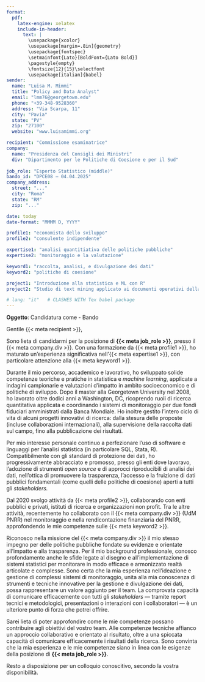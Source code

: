 ```yaml
---
format:
  pdf:
    latex-engine: xelatex
    include-in-header:
      text: |
        \usepackage{xcolor}
        \usepackage[margin=.8in]{geometry}
        \usepackage{fontspec}
        \setmainfont{Lato}[BoldFont={Lato Bold}]
        \pagestyle{empty}
        \fontsize{12}{15}\selectfont
        \usepackage[italian]{babel}
sender:
  name: "Luisa M. Mimmi"
  title: "Policy and Data Analyst"
  email: "lmm76@georgetown.edu"
  phone: "+39-348-9528360"
  address: "Via Scarpa, 11"
  city: "Pavia"
  state: "PV"
  zip: "27100"
  website: "www.luisamimmi.org"

recipient: "Commissione esaminatrice"
company:
  name: "Presidenza del Consigli dei Ministri"
  div: "Dipartimento per le Politiche di Coesione e per il Sud"
  
job_role: "Esperto Statistico (middle)"
bando_id: "DPCE08 – 04.04.2025"
company_address:
  street: "..."
  city: "Roma"
  state: "RM"
  zip: "..."

date: today
date-format: "MMMM D, YYYY"

profile1: "economista dello sviluppo"
profile2: "consulente indipendente"

expertise1: "analisi quantitiativa delle politiche pubbliche"
expertise2: "monitoraggio e la valutazione"

keyword1: "raccolta, analisi, e divulgazione dei dati"
keyword2: "politiche di coesione"

project1: "Introduzione alla statistica e ML con R"
project2: "Studio di text mining applicato ai documenti operativi della Banca Mondiale"

# lang: "it"   # CLASHES WITH Tex babel package
---
```

<!-- https://chatgpt.com/c/67bb0a1c-13f0-800f-aec8-fe6905991101 -->


<!-- ```{bash} -->
<!-- #| eval: false -->
<!-- #| echo: false -->

<!-- brew install --cask font-lato -->
<!-- fc-cache -f -v -->
<!-- fc-list | grep "Lato" -->
<!-- ``` -->
  
  
<!-- \begin{flushright} -->
<!-- \textbf{ {{< meta sender.name >}} } \\  % occhio a separare  { {{}} -->
<!-- {{< meta sender.email >}} \\ -->
<!-- {{< meta sender.phone >}} \\ -->
<!-- {{< meta sender.website >}} \\ -->
<!-- % {{< meta sender.address >}} \\   -->
<!-- % {{< meta sender.city >}}, {{< meta sender.state >}} {{< meta sender.zip >}}   -->
<!-- \end{flushright} -->

\vspace{2em}

<!-- {{< meta recipient >}} -->
\begin{flushleft}
\textbf{ {{< meta company.name >}} } \\
\textbf{ {{< meta company.div >}} } \\
%{{< meta company_address.street >}} \\ %
\hspace{.25em}{{< meta company_address.city >}}, {{< meta company_address.state >}} %{{< meta company_address.zip >}}%
\end{flushleft}

\vspace{2em}

\begin{flushright}
% {{< meta sender.city >}}, \today 
\today
\end{flushright}

\vspace{1em}

**Oggetto**: Candidatura come \textbf{ {{< meta job_role >}} } - Bando \textbf{ {{< meta bando_id >}} }

\vspace{1em}

Gentile {{< meta recipient >}},

<!-- Introduzione -->
Sono lieta di candidarmi per la posizione di **{{< meta job_role >}}**, presso il {{< meta company.div >}}. Con una formazione da {{< meta profile1 >}}, ho maturato un’esperienza significativa nell'{{< meta expertise1 >}}, con particolare attenzione alla {{< meta keyword1 >}}.  

 <!-- Chi sono SVILUPPO --> 
<!-- A partire dalla mia formazione post-laurea, ho avviato una collaborazione con una ONG attiva in Brasile nei settori dell’educazione e dell’inclusione sociale. In quel contesto ho svolto anche un tirocinio sul campo, che ha portato a una pubblicazione su un progetto innovativo di elettrificazione delle _favelas_. Dopo il master conseguito alla Georgetown University nel 2008, ho lavorato oltre dodici anni a Washington, DC, ricoprendo ruoli di analisi e monitoraggio presso Banche Multilaterali di Sviluppo. In quel periodo ho partecipato a missioni in Africa e Sud-est asiatico per supervisionare progetti e fornire assistenza tecnica a governi e organizzazioni locali, collaborando con stakeholder multilaterali e team eterogenei. Ho così consolidato, oltre alle conoscenze tecniche, competenze nella comunicazione e nella negoziazione in contesti complessi e multiculturali.    -->

<!-- Chi sono DATA SCIENCE  -->
Durante il mio percorso, accademico e lavorativo, ho sviluppato solide competenze teoriche e pratiche in statistica e _machine learning_, applicate a indagini campionarie e valutazioni d’impatto in ambito socioeconomico e di politiche di sviluppo. Dopo il master alla Georgetown University nel 2008, ho lavorato oltre dodici anni a Washington, DC, ricoprendo ruoli di ricerca quantitativa applicata e coordinando i sistemi di monitoraggio per due fondi fiduciari amministrati dalla Banca Mondiale. Ho inoltre gestito l’intero ciclo di vita di alcuni progetti innovativi di ricerca: dalla stesura delle proposte (incluse collaborazioni internazionali), alla supervisione della raccolta dati sul campo, fino alla pubblicazione dei risultati.

Per mio interesse personale continuo a perfezionare l’uso di software e linguaggi per l’analisi statistica (in particolare SQL, Stata, R). Compatibilmente con gli standard di protezione dei dati, ho progressivamente abbracciato e promosso, presso gli enti dove lavoravo, l’adozione di strumenti _open source_ e di approcci riproducibili di analisi dei dati, nell'ottica di promuovere la trasparenza, l'accesso e la fruizione di dati pubblici fondamentali (come quelli delle politiche di coesione) aperti a tutti gli _stakeholders._ 

Dal 2020 svolgo attività da {{< meta profile2 >}}, collaborando con enti pubblici e privati, istituti di ricerca e organizzazioni non profit. Tra le altre attività, recentemente ho collaborato con il {{< meta company.div >}} (UdM PNRR) nel monitoraggio e nella rendicontazione finanziaria del PNRR, approfondendo le mie competenze sulle {{< meta keyword2 >}}. 
<!-- Da ultimo vorrei segnalare due progetti in corso che ritengo altamente rilevanti nell’ambito del Progetto “AGE-IT”: 1) un corso intensivo [_"Introduzione alla statistica e machine learning con R"_](https://r4biostats.com/) rivolto a dottorandi in ambito clinico/medico nella UE;  2) uno [studio di _text mining_](https://policylexicon.com/posts/PDO_eda.html) applicato ai documenti operativi della Banca Mondiale. -->

<!-- Perché voi -->
Riconosco nella missione del {{< meta company.div >}} il mio stesso impegno per delle politiche pubbliche fondate su evidenze e orientate all'impatto e alla trasparenza. Per il mio background professionale, conosco profondamente anche le sfide legate al disegno e all’implementazione di sistemi statistici per monitorare in modo efficace e armonizzato realtà articolate e complesse. Sono certa che la mia esperienza nell’ideazione e gestione di complessi sistemi di monitoraggio, unita alla mia conoscenza di strumenti e tecniche innovative per la gestione e divulgazione dei dati, possa rappresentare un valore aggiunto per il team. La comprovata capacità di comunicare efficacemente con tutti gli _stakeholders_ — tramite report tecnici e metodologici, presentazioni o interazioni con i collaboratori — è un ulteriore punto di forza che potrei offrire.

<!-- Chiusura -->
Sarei lieta di poter approfondire come le mie competenze possano contribuire agli obiettivi del vostro team. Alle competenze tecniche affianco un approccio collaborativo e orientato al risultato, oltre a una spiccata capacità di comunicare efficacemente i risultati della ricerca. Sono convinta che la mia esperienza e le mie competenze siano in linea con le esigenze della posizione di **{{< meta job_role >}}**.

Resto a disposizione per un colloquio conoscitivo, secondo la vostra disponibilità.

<!-- Cordiali saluti, -->

<!-- \noindent -->
<!-- \begin{minipage}[t]{0.45\textwidth} -->
<!-- \raggedright -->
<!-- \end{minipage} -->
<!-- \hfill -->
<!-- \begin{minipage}[t]{0.45\textwidth} -->
<!-- \centering -->
<!-- \vspace{0.3em} -->
<!-- \includegraphics[width=5cm]{assets/img/firma2.png} \\ % ← replace with your signature file -->
<!-- \vspace{0.5em} % ← tighten spacing between image and underline -->
<!-- (Luisa M. Mimmi) -->
<!-- \end{minipage} -->

 
